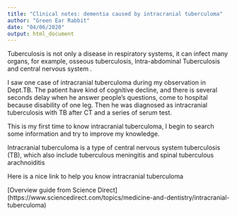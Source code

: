 ```yaml
---
title: "Clinical notes: dementia caused by intracranial tuberculoma"
author: "Green Ear Rabbit"
date: "04/06/2020"
output: html_document
---
```


Tuberculosis is not only a disease in respiratory systems, it can infect many organs, for example, osseous tuberculosis, Intra-abdominal Tuberculosis and central nervous system .

I saw one case of intracranial tuberculoma during my observation in Dept.TB. The patient have kind of cognitive decline, and there is several seconds delay when he answer people's questions, come to hospital because disability of one leg. Then he was diagnosed as intracranial tuberculosis with TB after CT and a series of serum test.

This is my first time to know intracranial tuberculoma, I begin to search some information and try to improve my knowledge.

Intracranial tuberculoma is a type of central nervous system tuberculosis (TB), which also include tuberculous meningitis and spinal tuberculous arachnoiditis

Here is a nice link to help you know intracranial tuberculoma

[Overview guide from Science Direct] (https://www.sciencedirect.com/topics/medicine-and-dentistry/intracranial-tuberculoma)


